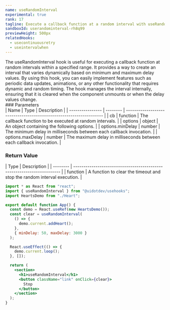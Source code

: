 ```yaml
---
name: useRandomInterval
experimental: true
rank: 17
tagline: Execute a callback function at a random interval with useRandomInterval.
sandboxId: userandominterval-rh8q99
previewHeight: 500px
relatedHooks:
  - usecontinuousretry
  - useintervalwhen
---
```



<HookDescription name={frontmatter.name}>
  The useRandomInterval hook is useful for executing a callback function at
  random intervals within a specified range. It provides a way to create an
  interval that varies dynamically based on minimum and maximum delay values. By
  using this hook, you can easily implement features such as periodic data
  updates, animations, or any other functionality that requires dynamic and
  random timing. The hook manages the interval internally, ensuring that it is
  cleared when the component unmounts or when the delay values change.
</HookDescription>

<div class="reference">
  ### Parameters

  <div class="table-container">
  | Name             | Type     | Description                                                         |
  | ---------------- | -------- | ------------------------------------------------------------------- |
  | cb               | function | The callback function to be executed at random intervals.           |
  | options          | object   | An object containing the following options.                         |
  | options.minDelay | number   | The minimum delay in milliseconds between each callback invocation. |
  | options.maxDelay | number   | The maximum delay in milliseconds between each callback invocation. |
  </div>

  ### Return Value

  <div class="table-container">
  | Type     | Description                                                             |
  | -------- | ----------------------------------------------------------------------- |
  | function | A function to clear the timeout and stop the random interval execution. |
  </div>
</div>

<CodePreview
  sandboxId={frontmatter.sandboxId}
  previewHeight={frontmatter.previewHeight}
/>

<StaticCodeContainer>

```jsx
import * as React from "react";
import { useRandomInterval } from "@uidotdev/usehooks";
import HeartsDemo from "./Heart";

export default function App() {
  const demo = React.useRef(new HeartsDemo());
  const clear = useRandomInterval(
    () => {
      demo.current.addHeart();
    },
    { minDelay: 50, maxDelay: 3000 }
  );

  React.useEffect(() => {
    demo.current.loop();
  }, []);

  return (
    <section>
      <h1>useRandomInterval</h1>
      <button className="link" onClick={clear}>
        Stop
      </button>
    </section>
  );
}
```

</StaticCodeContainer>
